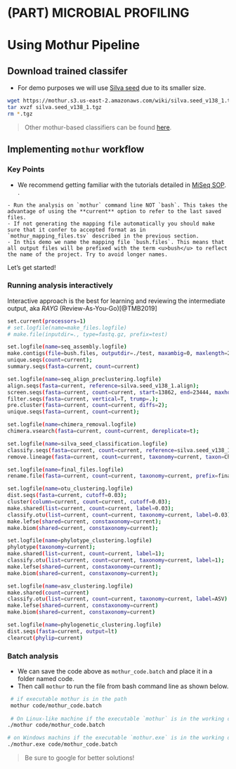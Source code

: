 # (PART) MICROBIAL PROFILING {-}

# Using Mothur Pipeline {#mothur-workflow}

## Download trained classifer
- For demo purposes we will use [Silva seed](https://mothur.org/wiki/Silva_reference_files) due to its smaller size.

```bash
wget https://mothur.s3.us-east-2.amazonaws.com/wiki/silva.seed_v138_1.tgz
tar xvzf silva.seed_v138_1.tgz
rm *.tgz
```

> Other mothur-based classifiers can be found [here](https://mothur.org/wiki/taxonomy_outline/).

## Implementing `mothur` workflow
### Key Points
- We recommend getting familiar with the tutorials detailed in [MiSeq SOP](https://mothur.org/wiki/miseq_sop/). .

```block
- Run the analysis on `mothur` command line NOT `bash`. This takes the advantage of using the **current** option to refer to the last saved files.
- If not generating the mapping file automatically you should make sure that it confer to accepted format as in `mothur_mapping_files.tsv` described in the previous section. 
- In this demo we name the mapping file `bush.files`. This means that all output files will be prefixed with the term <u>bush</u> to reflect the name of the project. Try to avoid longer names.
```


Let's get started! 

### Running analysis interactively
Interactive approach is the best for learning and reviewing the intermediate output, aka *RAYG* (Review-As-You-Go)[@TMB2019]

```bash
set.current(processors=1)
# set.logfile(name=make_files.logfile)
# make.file(inputdir=., type=fastq.gz, prefix=test)

set.logfile(name=seq_assembly.logfile)
make.contigs(file=bush.files, outputdir=./test, maxambig=0, maxlength=275);
unique.seqs(count=current);
summary.seqs(fasta=current, count=current)

set.logfile(name=seq_align_preclustering.logfile)
align.seqs(fasta=current, reference=silva.seed_v138_1.align);
screen.seqs(fasta=current, count=current, start=13862, end=23444, maxhomop=8);
filter.seqs(fasta=current, vertical=T, trump=.);
pre.cluster(fasta=current, count=current, diffs=2);
unique.seqs(fasta=current, count=current);

set.logfile(name=chimera_removal.logfile)
chimera.vsearch(fasta=current, count=current, dereplicate=t);

set.logfile(name=silva_seed_classification.logfile)
classify.seqs(fasta=current, count=current, reference=silva.seed_v138_1.align, taxonomy=silva.seed_v138_1.tax, cutoff=100);
remove.lineage(fasta=current, count=current, taxonomy=current, taxon=Chloroplast-Mitochondria-unknown-Archaea-Eukaryota);

set.logfile(name=final_files.logfile)
rename.file(fasta=current, count=current, taxonomy=current, prefix=final)

set.logfile(name=otu_clustering.logfile)
dist.seqs(fasta=current, cutoff=0.03);
cluster(column=current, count=current, cutoff=0.03);
make.shared(list=current, count=current, label=0.03);
classify.otu(list=current, count=current, taxonomy=current, label=0.03);
make.lefse(shared=current, constaxonomy=current);
make.biom(shared=current, constaxonomy=current);

set.logfile(name=phylotype_clustering.logfile)
phylotype(taxonomy=current);
make.shared(list=current, count=current, label=1);
classify.otu(list=current, count=current, taxonomy=current, label=1);
make.lefse(shared=current, constaxonomy=current);
make.biom(shared=current, constaxonomy=current);

set.logfile(name=asv_clustering.logfile)
make.shared(count=current)
classify.otu(list=current, count=current, taxonomy=current, label=ASV)
make.lefse(shared=current, constaxonomy=current)
make.biom(shared=current, constaxonomy=current)

set.logfile(name=phylogenetic_clustering.logfile)
dist.seqs(fasta=current, output=lt)
clearcut(phylip=current)
```

### Batch analysis
- We can save the code above as `mothur_code.batch` and place it in a folder named code.
- Then call `mothur` to run the file from bash command line as shown below.

```bash
 # if executable mothur is in the path
 mothur code/mothur_code.batch
 
 # On Linux-like machine if the executable `mothur` is in the working directory.
./mothur code/mothur_code.batch 

# on Windows machins if the executable `mothur.exe` is in the working directory.
./mothur.exe code/mothur_code.batch 
```
> Be sure to google for better solutions!




